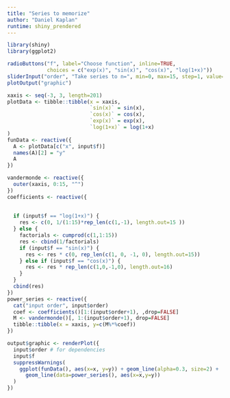```yaml
---
title: "Series to memorize"
author: "Daniel Kaplan"
runtime: shiny_prendered
---
```


```r
library(shiny)
library(ggplot2)
```

```r
radioButtons("f", label="Choose function", inline=TRUE, 
             choices = c("exp(x)", "sin(x)", "cos(x)", "log(1+x)"))
sliderInput("order", "Take series to n=", min=0, max=15, step=1, value=2)
plotOutput("graphic")

```

```r
xaxis <- seq(-3, 3, length=201)
plotData <- tibble::tibble(x = xaxis,
                           `sin(x)` = sin(x),
                           `cos(x)` = cos(x),
                           `exp(x)` = exp(x), 
                           `log(1+x)` = log(1+x)
)
funData <- reactive({
  A <- plotData[c("x", input$f)]
  names(A)[2] = "y"
  A
})

vandermonde <- reactive({
  outer(xaxis, 0:15, "^")
})
coefficients <- reactive({
  
  
  if (input$f == "log(1+x)") {
    res <- c(0, 1/(1:15)*rep_len(c(1,-1), length.out=15 ))
  } else {
    factorials <- cumprod(c(1,1:15))
    res <- cbind(1/factorials)
    if (input$f == "sin(x)") {
      res <- res * c(0, rep_len(c(1, 0, -1, 0), length.out=15))
    } else if (input$f == "cos(x)") {
      res <- res * rep_len(c(1,0,-1,0), length.out=16)
    }
  }
  cbind(res)
})
power_series <- reactive({
  cat("input order", input$order)
  coef <- coefficients()[1:(input$order+1), ,drop=FALSE]
  M <- vandermonde()[, 1:(input$order+1), drop=FALSE]
  tibble::tibble(x = xaxis, y=c(M%*%coef))
})

output$graphic <- renderPlot({
  input$order # for dependencies
  input$f
  suppressWarnings(
    ggplot(funData(), aes(x=x, y=y)) + geom_line(alpha=0.3, size=2) +
      geom_line(data=power_series(), aes(x=x,y=y)) 
  )
})
```


